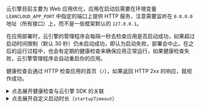 
云引擎目前主要为 Web 应用优化，应用在启动后需要在环境变量 `LEANCLOUD_APP_PORT` 中指定的端口上提供 HTTP 服务，注意需要监听在 `0.0.0.0` 地址（所有接口）上，而不是一些框架默认的 `127.0.0.1`。

在应用部署时，云引擎的管理程序会每隔一秒去检查应用是否启动成功，如果超过启动时间限制（默认 30 秒）仍未启动成功，即认为启动失败，部署会中止。在之后的运行过程中，也会有定期的健康检查来确保应用正常运行，如果健康检查失败，云引擎管理程序会自动重启你的应用。

健康检查会通过 HTTP 检查应用的首页（`/`），如果返回 HTTP 2xx 的响应，就视作成功。

<details>
<summary>点击展开健康检查与云引擎 SDK 的关联</summary>

云引擎还会尝试检查由 SDK 处理的 `/__engine/1/ping`，如果 SDK 接入正确，便不再要求首页（`/`）返回 HTTP 2xx。

如果 **<Path to="engine" /> > 管理部署 > 你的分组 > 设置 > 云函数模式** 设置为「开启」或 `leanengine.yaml` 中 `functionsMode` 设置为 `strict`，云引擎会检查 SDK 是否被正确地接入，否则会视作启动失败。

</details>

<details>
<summary>点击展开自定义启动时长（<code>startupTimeout</code>）</summary>

启动时间限制默认为 30 秒，可设置范围为 15–120 秒，如需延长或缩短，可以在 `leanengine.yaml` 文件中设置：

```yaml title='leanengine.yaml'
startupTimeout: 60
```

</details>
